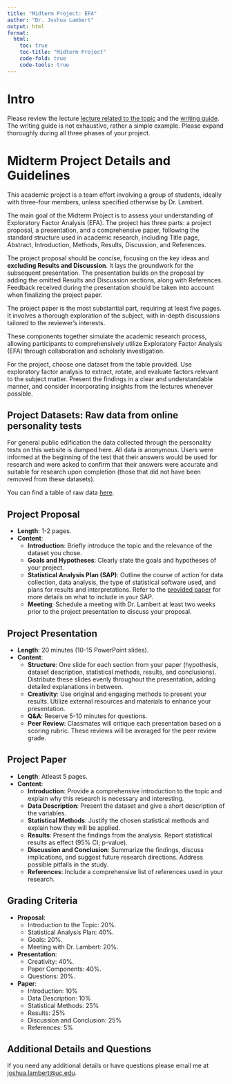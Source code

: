 ```yaml
---
title: "Midterm Project: EFA"
author: "Dr. Joshua Lambert"
output: html
format:
  html:
    toc: true
    toc-title: "Midterm Project"
    code-fold: true
    code-tools: true
---
```


# Intro

Please review the lecture [lecture related to the topic](/Lectures/introduction-to-EFA.qmd) and the [writing guide](/Lectures/writing.qmd#exploratory-factor-analysis-efa). The writing guide is not exhaustive, rather a simple example. Please expand thoroughly during all three phases of your project.

# Midterm Project Details and Guidelines
This academic project is a team effort involving a group of students, ideally with three-four members, unless specified otherwise by Dr. Lambert.

The main goal of the Midterm Project is to assess your understanding of Exploratory Factor Analysis (EFA). The project has three parts: a project proposal, a presentation, and a comprehensive paper, following the standard structure used in academic research, including Title page, Abstract, Introduction, Methods, Results, Discussion, and References.

The project proposal should be concise, focusing on the key ideas and **excluding Results and Discussion**. It lays the groundwork for the subsequent presentation. The presentation builds on the proposal by adding the omitted Results and Discussion sections, along with References. Feedback received during the presentation should be taken into account when finalizing the project paper.

The project paper is the most substantial part, requiring at least five pages. It involves a thorough exploration of the subject, with in-depth discussions tailored to the reviewer's interests.

These components together simulate the academic research process, allowing participants to comprehensively utilize Exploratory Factor Analysis (EFA) through collaboration and scholarly investigation.

For the project, choose one dataset from the table provided. Use exploratory factor analysis to extract, rotate, and evaluate factors relevant to the subject matter. Present the findings in a clear and understandable manner, and consider incorporating insights from the lectures whenever possible.


## Project Datasets: Raw data from online personality tests
For general public edification the data collected through the personality tests on this website is dumped here. All data is anonymous. Users were informed at the beginning of the test that their answers would be used for research and were asked to confirm that their answers were accurate and suitable for research upon completion (those that did not have been removed from these datasets).

You can find a table of raw data [here](https://openpsychometrics.org/_rawdata/).

## Project Proposal
- **Length**: 1-2 pages.
- **Content**:
  - **Introduction**: Briefly introduce the topic and the relevance of the dataset you chose.
  - **Goals and Hypotheses**: Clearly state the goals and hypotheses of your project.
  - **Statistical Analysis Plan (SAP)**: Outline the course of action for data collection, data analysis, the type of statistical software used, and plans for results and interpretations. Refer to the [provided paper](https://www.ncbi.nlm.nih.gov/pmc/articles/PMC9726973/) for more details on what to include in your SAP.
  - **Meeting**: Schedule a meeting with Dr. Lambert at least two weeks prior to the project presentation to discuss your proposal.

## Project Presentation
- **Length**: 20 minutes (10-15 PowerPoint slides).
- **Content**:
  - **Structure**: One slide for each section from your paper (hypothesis, dataset description, statistical methods, results, and conclusions). Distribute these slides evenly throughout the presentation, adding detailed explanations in between.
  - **Creativity**: Use original and engaging methods to present your results. Utilize external resources and materials to enhance your presentation.
  - **Q&A**: Reserve 5-10 minutes for questions.
  - **Peer Review**: Classmates will critique each presentation based on a scoring rubric. These reviews will be averaged for the peer review grade.

## Project Paper
- **Length**: Atleast 5 pages.
- **Content**:
  - **Introduction**: Provide a comprehensive introduction to the topic and explain why this research is necessary and interesting.
  - **Data Description**: Present the dataset and give a short description of the variables.
  - **Statistical Methods**: Justify the chosen statistical methods and explain how they will be applied.
  - **Results**: Present the findings from the analysis. Report statistical results as effect (95% CI; p-value).
  - **Discussion and Conclusion**: Summarize the findings, discuss implications, and suggest future research directions. Address possible pitfalls in the study.
  - **References**: Include a comprehensive list of references used in your research.

## Grading Criteria
- **Proposal**:
  - Introduction to the Topic: 20%.
  - Statistical Analysis Plan: 40%.
  - Goals: 20%.
  - Meeting with Dr. Lambert: 20%.
- **Presentation**:
  - Creativity: 40%.
  - Paper Components: 40%.
  - Questions: 20%.
- **Paper**:
  - Introduction: 10%
  - Data Description: 10%
  - Statistical Methods: 25%
  - Results: 25%
  - Discussion and Conclusion: 25%
  - References: 5%

## Additional Details and Questions
If you need any additional details or have questions please email me at [joshua.lambert@uc.edu](mailto:joshua.lambert@uc.edu).